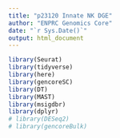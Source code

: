 ```yaml
---
title: "p23120 Innate NK DGE"
author: "ENPRC Genomics Core"
date: "`r Sys.Date()`"
output: html_document
---
```


```r
library(Seurat)
library(tidyverse)
library(here)
library(gencoreSC)
library(DT)
library(MAST)
library(msigdbr)
library(dplyr)
# library(DESeq2)
# library(gencoreBulk)

```
